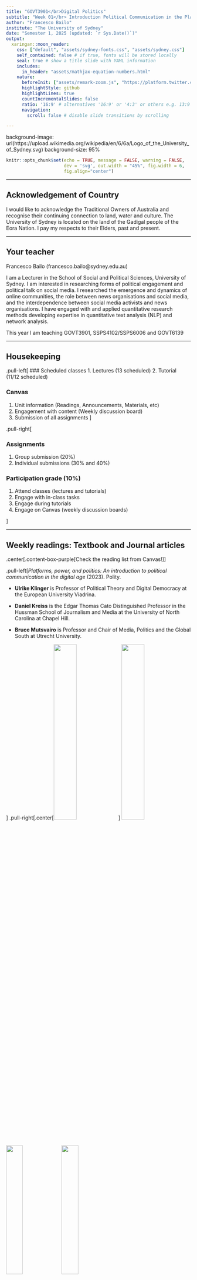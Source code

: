 ```yaml
---
title: "GOVT3901</br>Digital Politics"
subtitle: "Week 01</br> Introduction Political Communication in the Platform Era"
author: "Francesco Bailo"
institute: "The University of Sydney"
date: "Semester 1, 2025 (updated: `r Sys.Date()`)"
output:
  xaringan::moon_reader:
    css: ["default", "assets/sydney-fonts.css", "assets/sydney.css"]
    self_contained: false # if true, fonts will be stored locally
    seal: true # show a title slide with YAML information
    includes:
      in_header: "assets/mathjax-equation-numbers.html"
    nature:
      beforeInit: ["assets/remark-zoom.js", "https://platform.twitter.com/widgets.js"]
      highlightStyle: github
      highlightLines: true
      countIncrementalSlides: false
      ratio: '16:9' # alternatives '16:9' or '4:3' or others e.g. 13:9
      navigation:
        scroll: false # disable slide transitions by scrolling

---
```


background-image: url(https://upload.wikimedia.org/wikipedia/en/6/6a/Logo_of_the_University_of_Sydney.svg)
background-size: 95%

```r

knitr::opts_chunk$set(echo = TRUE, message = FALSE, warning = FALSE, 
                      dev = 'svg', out.width = "45%", fig.width = 6,
                      fig.align="center")

```

---

## Acknowledgement of Country

I would like to acknowledge the Traditional Owners of Australia and  recognise their continuing connection to land, water and culture. The  University of Sydney is located on the land of the Gadigal people  of the Eora Nation. I pay my respects to their Elders, past and present.

---

## Your teacher
	
Francesco Bailo (francesco.bailo@sydney.edu.au)

I am a Lecturer in the School of Social and Political Sciences, University of Sydney. I am interested in researching forms of political engagement and political talk on social media. I researched the emergence and dynamics of online communities, the role between news organisations and social media, and the interdependence between social media activists and news organisations. I have engaged with and applied quantitative research methods developing expertise in quantitative text analysis (NLP) and network analysis.

This year I am teaching GOVT3901, SSPS4102/SSPS6006 and GOVT6139 


---

## Housekeeping

.pull-left[
### Scheduled classes
  1. Lectures (13 scheduled) 
  2. Tutorial (11/12 scheduled)
  
### Canvas 
  1. Unit information (Readings, Announcements, Materials, etc)
  2. Engagement with content (Weekly discussion board)
  3. Submission of all assignments
]

.pull-right[
  
### Assignments 
  1. Group submission (20%)
  2. Individual submissions (30% and 40%)
  
### Participation grade (10%)  
  1. Attend classes (lectures and tutorials)
  2. Engage with in-class tasks
  3. Engage during tutorials 
  4. Engage on Canvas (weekly discussion boards)
  
]

---

## Weekly readings: Textbook  and Journal articles

.center[.content-box-purple[Check the reading list from Canvas!]]

.pull-left[*Platforms, power, and politics: An introduction to political communication in the digital age* (2023). Polity.

- **Ulrike Klinger** is Professor of Political Theory and Digital Democracy at the European University Viadrina.

- **Daniel Kreiss** is the Edgar Thomas Cato Distinguished Professor in the Hussman School of Journalism and Media at the University of North Carolina at Chapel Hill.

- **Bruce Mutsvairo** is Professor and Chair of Media, Politics and the Global South at Utrecht University.

]
.pull-right[.center[<img src = '../img/1509553576.webp' width = '35%'>]
<img src = 'https://europeannewschool.eu/templates/yootheme/cache/57/Ulrike_Klinger_2022_web-57f551c3.webp' width = '35%'></img><img src = 'https://e1.nmcdn.io/hussman/wp-content/uploads/1970/01/Kreiss_Daniel-2023_017-scaled-e1722967054906.jpg/v:1-dynamic:1-aspect:1-fit:cover/Kreiss_Daniel-2023_017-scaled-e1722967054906--600.webp' width = '30%'></img><img src = 'https://www.uu.nl/medewerkers/RestApi/Public/GetImage?Employee=61504&t=' width = '30%'></img>


]

---

## High-Level Overview: Political Communication in the Platform Era

- This course explores how digital platforms have transformed political communication.
- We analyse key concepts such as media, platforms, misinformation, populism, and governance.
- Topics range from journalism and election campaigns to political extremism and entertainment.
- By the end, you will be able to critically assess the role of platforms in shaping public discourse and democracy.

.center[<img src = '../img/DALL·E 2025-02-24 10.17.30.webp' width = '35%'>]

---

## Weekly Course Breakdown

### **Weeks 1-4: Foundations of Political Communication**
1. **Introduction to Political Communication** – Key terms, historical shifts, and the rise of platforms.
2. **Definitions and Variations** – Global perspectives and political system influences.
3. **Platform Power** – Affordances, algorithms, and political influence.
4. **Public Spheres & Opinion** – Echo chambers, counterpublics, and digital debate.

### **Weeks 5-8: Political Actors & Strategies**
5. **Platforms and Journalism** – News distribution, data journalism, and business models.
6. **Strategic Communication** – Political marketing, lobbying, and digital PR.
7. **Campaigns & Elections** – Data-driven campaigns and political mobilization.
8. **Social Movements** – Digital activism, protest cultures, and online mobilization.

---

### **Weeks 9-13: Key Challenges & The Future**
9. **Platform Governance** – Regulation, policies, and corporate self-governance.
10. **Misinformation & Propaganda** – Disinformation, fact-checking, and polarization.
11. **Populism & Extremism** – Radicalization, democratic backsliding, and digital threats.
12. **Entertainment & Politics** – Celebrities, influencers, and political culture.
13. **The Future of Political Communication** – Emerging trends, challenges, and opportunities.


---

## Today's class: Introduction to Political Communication in the Platform Era (Ch 1)
- Explain the intricate relationship between media, technology, and political communication, tracing historical developments and modern transformations.
- Define key terms such as media, digital media, the Internet, social media, platforms, and technologies, ensuring clarity in conceptual understanding.
- Recognize the importance of analysing digital platforms within contemporary political communication.

---

## Angela Merkel’s Reflection on Digital Media

- Angela Merkel, former Chancellor of Germany, offered a reflection on how political discourse has changed due to digital media in **2021** during a farewell interview
- She noted that in **2005**, when she assumed office, smartphones, Facebook, and Twitter were either non-existent or in their infancy.
- Merkel expressed concerns that digital platforms contribute to a harsher political climate by reinforcing ideological silos and reducing opportunities for constructive debate.
- This highlights a central theme of the textbook: the evolving landscape of political communication in the platform era.

.center[<img src = 'https://cdn.britannica.com/17/172817-050-B5A3AE9B/Angela-Merkel-2012.jpg' width = "20%"></img>]

---

## The digital revolution

#### The massification of Internet technologies has revolutionised how people connect with each other and access information.

.pull-left[
 The **Social Media Revolution** involves a shift in how people relate to each other. This revolution has created opportunities and stresses for people to reach beyond tight-knit groups, allowing for more **diversity** in relationships, but also introducing the stress of not having a single home base.

.center[<img src = 'https://bcassetcdn.com/public/blog/wp-content/uploads/2023/01/23175156/Facebook-Logo-2005.jpg' width = '30%'></img>]

 .center[On .content-box-yellow[September 26, 2006], **Facebook** opened to everyone 13+ with a email address.]
 
]

.pull-right[
The **Mobile Revolution** involves mobile phones evolving from simply ways to talk on the fly to becoming key to **always-available accessibility**. The increasing use of mobile access has enhanced the ascent of broadband and the always-on Internet.

.center[<img src = 'https://i.insider.com/5d35cb70100a241383517583?width=2000&format=jpeg&auto=webp' width = '45%'></img>]

.center[The first **iPhone** went on sale on .content-box-yellow[June 29, 2007].]

]

.footnote[Rainie, L., & Wellman, B. (2012). **Networked: The new social operating system**. MIT Press.]

---

## What does the Digital Revolution mean for social networks?

- The key change in how people connect socially is a shift **from being embedded in groups** to becoming **networked individuals**. 

- Instead of primarily functioning as members of a family, work unit, neighbourhood, or social group, **people increasingly operate as individuals connected through diverse networks**.

- **Partial membership in multiple networks**: Networked individuals have connections to many networks rather than relying on permanent membership in settled group.

- **Looser, more fragmented networks**: The new social environment is oriented around networks that are less tight-knit than in the past.

> "The new media is the new neighborhood" (p. 13).

- The emerging role of **digital platforms** in *creating*, *mediating* and *curating* connection among people and between people and information (i.e. content).

.footnote[Rainie, L., & Wellman, B. (2012). **Networked: The new social operating system**. MIT Press.]

---

## The Digital Transformation of Political Communication

- Traditional political communication was structured around mass media, such as newspapers, radio, and television.

- The Internet and digital media have revolutionised the way information is disseminated and consumed, making communication more participatory and interactive.

- Platforms like TikTok, Facebook, Twitter (now X), and YouTube serve as intermediaries, influencing what information reaches the public and how political actors engage with audiences.

- This shift has raised questions about misinformation, polarisation (especially in the U.S.), and the role of algorithms and who controls them in shaping political discourse.

---

## The Role of Technology in Political Communication

- **Technology has always played a role in shaping political communication.**

- Oral traditions helped societies transmit political narratives before the advent of writing systems.

- The printing press, telegraph, radio, and television each transformed political discourse in distinct ways.

.center[<img src = 'https://i.guim.co.uk/img/media/de1500cd6b83cb3e27edd5ac180b96954591f32e/40_37_2149_1289/master/2149.jpg?width=1900&dpr=2&s=none&crop=none' width = '35%'></img>]

- The rise of the Internet and social media and digital platforms has brought about a decentralized, user-driven form of political communication, changing how politicians, activists, and the public interact.

---

## The Internet and the Platform Era
- The Internet became a major force in global politics in the late 1990s and early 2000s.
- The widespread adoption of smartphones accelerated the shift towards mobile-first digital interactions.
- The **Arab Spring** demonstrated the potential of social media to mobilize protests and activism, while subsequent events, such as **Brexit** and the **2016 U.S. elections**, highlighted concerns about digital manipulation and disinformation.
.center[<img src = 'https://www.eurozine.com/wp-content/uploads/2011/05/467296493cb09f9eeb7ae83927b275e9.jpg' width = "30%"></img>]
- The platform era signifies the dominance of a few large corporations in structuring political conversations, often with opaque algorithms determining visibility and engagement.

---

## The Dual Nature of Platforms
### Positive Impacts:
- Increased political engagement and mobilization through digital activism.
- More access to diverse political viewpoints and alternative media sources.
- Enhanced transparency and direct communication between political leaders and the public.

### Negative Impacts:
- Communication power concentration (and emergence of a new form of power)
- The spread of information disorders (no editorial control by platforms).
- Algorithm-driven **polarisation** leading to **echo chambers** and **filter bubbles**.
- The **simplifcation and commodification of political discourse** through data-driven advertising and microtargeting.

---

## Platforms as Political Actors
- **Political leaders** use platforms to engage directly with constituents, bypassing traditional media gatekeepers.
- **Journalists** rely on social media for real-time reporting and audience engagement.
- **Civil society organizations** leverage digital platforms for advocacy, petitions, and awareness campaigns.
- **Citizens** use social media to participate in political discussions, share content, and mobilize for causes.
- **Platforms** emerge as a new type of actor exercising large and un-checked communication power. 

.content-box-yellow[The interplay between these actors reshapes political communication in fundamental ways].

---

## Platform Power and Media Systems
- Platforms serve as both **infrastructure** and **gatekeepers** of political discourse.

.center[<img src = "https://images.jpost.com/image/upload/q_auto/c_fill,g_faces:center,h_537,w_822/452281" width = "30%"></img>]

- Affordances of platforms, influence what information gains traction.
- Media systems are increasingly **hybrid**, blending traditional broadcast media with digital-first content distribution.
- Example: Twitter (before Elon Musk bought it in 2022) had became a primary space for political scandals and crisis management, forcing traditional media to respond to trending digital conversations.

---

## What are affordances?

Bucher and Helmond (2018) define affordances as a 

> **relational property that describes the possibilities for action provided by an environment or technological system**. 

The concept originates from ecological psychology and has been adapted in design studies and media research. In the context of social media platforms, affordances are *not static* features but *dynamic relationships* between *users and the platform*'s technological architecture.

In essence, affordances define .content-box-yellow[what users can do on a platform], but .content-box-yellow[they do not dictate behaviour]—rather, they .content-box-yellow[structure possibilities and constraints within the platform environment].

.footnote[Bucher, T., & Helmond, A. (2018). The Affordances of Social Media Platforms. In J. Burgess, A. Marwick, & T. Poell, The SAGE Handbook of Social Media (pp. 233–253). SAGE Publications Ltd. https://doi.org/10.4135/9781473984066.n14]

---

## Affordances are ...

.blockquote[
### `r icons::fontawesome("wrench")` Affordances
- **Relational Nature**: Affordances exist in the interaction between users and the platform; they are not just built-in features but also shaped by user expectations and behaviors.
- **Perceived vs. Hidden Affordances**: Some affordances are immediately visible and easily understood by users (e.g., a "Like" button), while others may require exploration or experimentation (e.g., algorithmic content curation).
- **Communicative and Social Affordances**: Social media affordances enable different types of communication and social interaction, such as visibility (who sees what), editability (the ability to modify content), persistence (how long content remains available), and association (how users are linked to content and each other).
- **Platform-Sensitive Approach**: Affordances are platform-specific and influenced by changes in platform architecture, such as Twitter replacing the "Favorite" star with a "Like" heart, altering the perceived meaning of user interactions.
]

---

## First In-class task!

.center[.content-box-green[

In-class tasks during lectures are not assessed but participation is timestamped and recorded.

]]

.center[<img src = '../img/week-01-qr-inclass-task.png' width = '25%'> 

or try https://sres.sydney.edu.au/go/67b810a74ca9f8033cbea6e2]

---

#### **What is the best definition of affordances?**
- A) The fixed technological features of a platform that dictate user behavior.
- B) The possibilities for action provided by a platform, shaped by both design and user perception.
- C) The way a platform's algorithms completely control user interaction.
- D) The visual design of a platform that makes it aesthetically appealing.

#### **Which of the following are examples of affordances in social media?** *(Select all that apply.)*
- A) The ability to like, comment, or share posts on a platform.
- B) The price of a social media subscription.
- C) Algorithmic curation of content that influences what users see.
- D) A platform’s terms of service and privacy policy.
- E) The option to tag other users in a post.

---

#### **Which of the following statements about affordances is TRUE?**
- A) Affordances are static and do not change over time.
- B) Affordances are relational—they depend on both platform design and user perception.
- C) Affordances completely determine how users behave on a platform.
- D) Affordances are the same across all platforms.

---

## Global Variations in Platform Governance
- The regulatory landscape of digital platforms varies significantly across different regions:
  - **United States:** Emphasis on free speech with limited platform regulation.
  - **European Union:** Stronger data protection and content moderation policies.
  - **China & Russia:** State-controlled platforms with strict content guidelines.
- The notion of a "splinternet" reflects the increasing fragmentation of digital spaces due to national regulations.

---

## Defining Key Terms
1. **Media** – Encompasses all forms of communication, including traditional and digital formats.
2. **Digital Media** – Media content distributed in digital formats, accessible via the Internet.
3. **Internet** – A global network enabling connectivity and data exchange.
4. **Social Media** – Platforms that facilitate user-generated content and networked communication.
5. **(Digital) Platforms** – Digital infrastructures that organize and curate information, interactions, and transactions.
6. **Technologies** – Broadly refers to tools, knowledge, and processes that shape communication and society.

---

## Key Takeaways
- The platform era has fundamentally altered political communication.
- Digital media amplify both democratic engagement and the risks of information disorders.
- Platforms shape political discourse, engagement, and governance through their affordances and algorithms.
- Regulatory environments influence how platforms operate globally.
- Understanding media systems in political communication requires a multidisciplinary approach.

---
class: center, middle
# Attendance

## Get your phone out again!


---
class: inverse, center, middle

# Any Quick Question?

---
class: center, middle

# See you next week!


